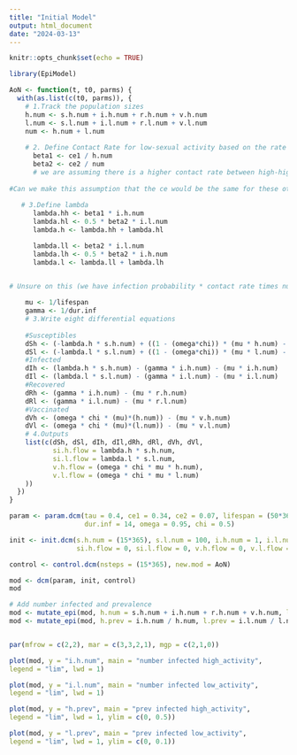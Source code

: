 ```yaml
---
title: "Initial Model"
output: html_document
date: "2024-03-13"
---
```


```r
knitr::opts_chunk$set(echo = TRUE)

library(EpiModel)
```

```r
AoN <- function(t, t0, parms) {
  with(as.list(c(t0, parms)), {
    # 1.Track the population sizes
    h.num <- s.h.num + i.h.num + r.h.num + v.h.num
    l.num <- s.l.num + i.l.num + r.l.num + v.l.num
    num <- h.num + l.num
    
    # 2. Define Contact Rate for low-sexual activity based on the rate for high sexual activity
      beta1 <- ce1 / h.num
      beta2 <- ce2 / num
      # we are assuming there is a higher contact rate between high-high contacts and then lower contact between the other 2 pairing of low-low, high-low.
      
#Can we make this assumption that the ce would be the same for these other ones
    
   # 3.Define lambda
      lambda.hh <- beta1 * i.h.num
      lambda.hl <- 0.5 * beta2 * i.l.num
      lambda.h <- lambda.hh + lambda.hl

      lambda.ll <- beta2 * i.l.num
      lambda.lh <- 0.5 * beta2 * i.h.num
      lambda.l <- lambda.ll + lambda.lh


# Unsure on this (we have infection probability * contact rate times number of people infected overall???)
    
    mu <- 1/lifespan
    gamma <- 1/dur.inf
    # 3.Write eight differential equations
    
    #Susceptibles
    dSh <- (-lambda.h * s.h.num) + ((1 - (omega*chi)) * (mu * h.num) - (mu * s.h.num))
    dSl <- (-lambda.l * s.l.num) + ((1 - (omega*chi)) * (mu * l.num) - (mu * s.l.num))
    #Infected
    dIh <- (lambda.h * s.h.num) - (gamma * i.h.num) - (mu * i.h.num)
    dIl <- (lambda.l * s.l.num) - (gamma * i.l.num) - (mu * i.l.num)
    #Recovered
    dRh <- (gamma * i.h.num) - (mu * r.h.num)
    dRl <- (gamma * i.l.num) - (mu * r.l.num)
    #Vaccinated
    dVh <- (omega * chi * (mu)*(h.num)) - (mu * v.h.num)
    dVl <- (omega * chi * (mu)*(l.num)) - (mu * v.l.num)
    # 4.Outputs
    list(c(dSh, dSl, dIh, dIl,dRh, dRl, dVh, dVl, 
           si.h.flow = lambda.h * s.h.num,
           si.l.flow = lambda.l * s.l.num,
           v.h.flow = (omega * chi * mu * h.num),
           v.l.flow = (omega * chi * mu * l.num)
    ))
  })
}

param <- param.dcm(tau = 0.4, ce1 = 0.34, ce2 = 0.07, lifespan = (50*365), 
                   dur.inf = 14, omega = 0.95, chi = 0.5)

init <- init.dcm(s.h.num = (15*365), s.l.num = 100, i.h.num = 1, i.l.num = 1, r.h.num = 0, r.l.num = 0, v.h.num = 0, v.l.num = 0,
                 si.h.flow = 0, si.l.flow = 0, v.h.flow = 0, v.l.flow = 0)

control <- control.dcm(nsteps = (15*365), new.mod = AoN)

mod <- dcm(param, init, control)
mod
```
```r
# Add number infected and prevalence
mod <- mutate_epi(mod, h.num = s.h.num + i.h.num + r.h.num + v.h.num, l.num = s.l.num + i.l.num + r.l.num + v.l.num)
mod <- mutate_epi(mod, h.prev = i.h.num / h.num, l.prev = i.l.num / l.num)


par(mfrow = c(2,2), mar = c(3,3,2,1), mgp = c(2,1,0)) 

plot(mod, y = "i.h.num", main = "number infected high_activity",
legend = "lim", lwd = 1)

plot(mod, y = "i.l.num", main = "number infected low_activity",
legend = "lim", lwd = 1)

plot(mod, y = "h.prev", main = "prev infected high_activity",
legend = "lim", lwd = 1, ylim = c(0, 0.5)) 

plot(mod, y = "l.prev", main = "prev infected low_activity",
legend = "lim", lwd = 1, ylim = c(0, 0.1))
```

